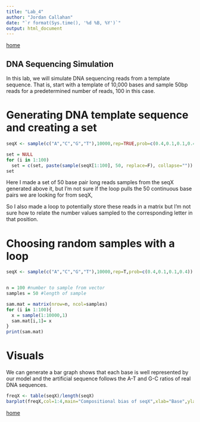 ```yaml
---
title: "Lab_4"
author: "Jordan Callahan"
date: "`r format(Sys.time(), '%d %B, %Y')`"
output: html_document
---
```


[home](https://rsh249.github.io/applied_bioinformatics)



## DNA Sequencing Simulation

In this lab, we will simulate DNA sequencing reads from a template sequence. That is, start with a template of 10,000 bases and sample 50bp reads for a predetermined number of reads, 100 in this case.


# Generating DNA template sequence and creating a set


```r
seqX <- sample(c("A","C","G","T"),10000,rep=TRUE,prob=c(0.4,0.1,0.1,0.4))

set = NULL
for (i in 1:100)
  set = c(set, paste(sample(seqX[1:100], 50, replace=F), collapse=""))
set

```
Here I made a set of 50 base pair long reads samples from the seqX generated above it, but I'm not sure if the loop pulls the 50 continuous base pairs we are looking for from seqX, 

So I also made a loop to potentially store these reads in a matrix but I'm not sure how to relate the number values sampled to the corresponding letter in that position.


# Choosing random samples with a loop


```r
seqX <- sample(c("A","C","G","T"),10000,rep=T,prob=c(0.4,0.1,0.1,0.4))


n = 100 #number to sample from vector
samples = 50 #length of sample

sam.mat = matrix(nrow=n, ncol=samples)
for (i in 1:100){
  x = sample(1:10000,1)
  sam.mat[i,1]= x
}
print(sam.mat)
```


# Visuals

We can generate a bar graph shows that each base is well represented by our model and the artificial sequence follows the A-T and G-C ratios of real DNA sequences.

```r
freqX <- table(seqX)/length(seqX)
barplot(freqX,col=1:4,main="Compositional bias of seqX",xlab="Base",ylab="Base proportion")
```



[home](https://rsh249.github.io/applied_bioinformatics)
